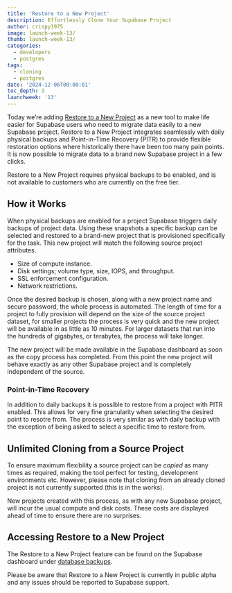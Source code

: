 ```yaml
---
title: 'Restore to a New Project'
description: Effortlessly Clone Your Supabase Project
author: crispy1975
image: launch-week-13/
thumb: launch-week-13/
categories:
  - developers
  - postgres
tags:
  - cloning
  - postgres
date: '2024-12-06T00:00:01'
toc_depth: 3
launchweek: '13'
---
```


Today we’re adding [Restore to a New Project](https://supabase.com/docs/guides/platform/backups#restore-to-a-new-project) as a new tool to make life easier for Supabase users who need to migrate data easily to a new Supabase project. Restore to a New Project integrates seamlessly with daily physical backups and Point-in-Time Recovery (PITR) to provide flexible restoration options where historically there have been too many pain points. It is now possible to migrate data to a brand new Supabase project in a few clicks.

<Admonition>

Restore to a New Project requires physical backups to be enabled, and is not available to customers who are currently on the free tier.

</Admonition>

## How it Works

When physical backups are enabled for a project Supabase triggers daily backups of project data. Using these snapshots a specific backup can be selected and restored to a brand-new project that is provisioned specifically for the task. This new project will match the following source project attributes.

- Size of compute instance.
- Disk settings; volume type, size, IOPS, and throughput.
- SSL enforcement configuration.
- Network restrictions.

Once the desired backup is chosen, along with a new project name and secure password, the whole process is automated. The length of time for a project to fully provision will depend on the size of the source project dataset, for smaller projects the process is very quick and the new project will be available in as little as 10 minutes. For larger datasets that run into the hundreds of gigabytes, or terabytes, the process will take longer.

The new project will be made available in the Supabase dashboard as soon as the copy process has completed. From this point the new project will behave exactly as any other Supabase project and is completely independent of the source.

### Point-in-Time Recovery

In addition to daily backups it is possible to restore from a project with PITR enabled. This allows for very fine granularity when selecting the desired point to resotre from. The process is very similar as with daily backup with the exception of being asked to select a specific time to restore from.

## Unlimited Cloning from a Source Project

To ensure maximum flexibility a source project can be _copied_ as many times as required, making the tool perfect for testing, development environments etc. However, please note that cloning from an already cloned project is not currently supported (this is in the works).

<Admonition>

New projects created with this process, as with any new Supabase project, will incur the usual compute and disk costs. These costs are displayed ahead of time to ensure there are no surprises.

</Admonition>

## Accessing Restore to a New Project

The Restore to a New Project feature can be found on the Supabase dashboard under [database backups](https://supabase.com/project/_/database/backups/restore-to-new-project).

<Admonition>

Please be aware that Restore to a New Project is currently in public alpha and any issues should be reported to Supabase support.

</Admonition>
